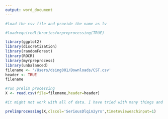 ```yaml
---
output: word_document
---
```

```r
#load the csv file and provide the name as lv

#loadrequiredlibrariesforpreprocessing(TRUE)

library(ggplot2)
library(discretization)
library(randomForest)
library(ROCR)
library(myrpreprocess)
library(unbalanced)
filename <- '/Users/dsing001/Downloads/CST.csv'
header <- TRUE
filename

#run prelim processing
X <- read.csv(file=filename,header=header)

#it might not work with all of data. I have tried with many things and it worked. But you miight need to make some changes.

prelimprocessing(X,clscol='SeriousDlqin2yrs',timetovieweachinput=1)


```

